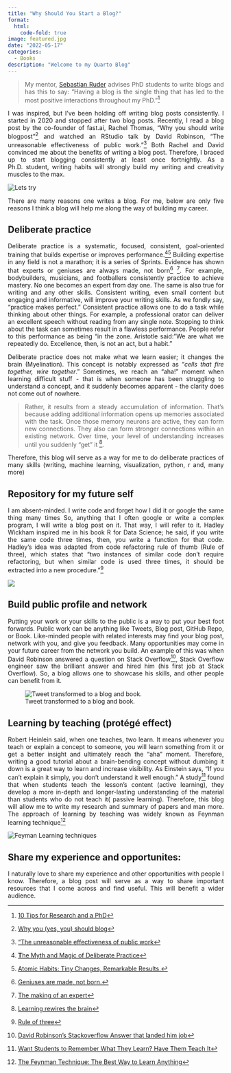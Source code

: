 ```yaml
---
title: "Why Should You Start a Blog?"
format:
  html:
    code-fold: true
image: featured.jpg
date: "2022-05-17"
categories:   
  - Books
description: "Welcome to my Quarto Blog"
---
```


> My mentor, [Sebastian Ruder](https://ruder.io) advises PhD students to write blogs and has this to say: "Having a blog is the single thing that has led to the most positive interactions throughout my PhD."[^1]

[^1]: [10 Tips for Research and a PhD](https://ruder.io/10-tips-for-research-and-a-phd/index.html#6-write-a-blog-)

I was inspired, but I've been holding off writing blog posts consistently. I started in 2020 and stopped after two blog posts. Recently, I read a blog post by the co-founder of fast.ai, Rachel Thomas, "Why you should write blogpost"[^2] and watched an RStudio talk by David Robinson, "The unreasonable effectiveness of public work."[^3] Both Rachel and David convinced me about the benefits of writing a blog post. Therefore, I braced up to start blogging consistently at least once fortnightly. As a Ph.D. student, writing habits will strongly build my writing and creativity muscles to the max.

[^2]: [Why you (yes, you) should blog](https://medium.com/@racheltho/why-you-yes-you-should-blog-7d2544ac1045)

[^3]: ["The unreasonable effectiveness of public work](https://www.youtube.com/watch?v=th79W4rv67g&ab_channel=RStudio)

![](lets-try.jpg "Lets try")

There are many reasons one writes a blog. For me, below are only five reasons I think a blog will help me along the way of building my career.

## Deliberate practice

Deliberate practice is a systematic, focused, consistent, goal-oriented training that builds expertise or improves performance.[^4][^5] Building expertise in any field is not a marathon; it is a series of Sprints. Evidence has shown that experts or geniuses are always made, not born[^6] [^7]. For example, bodybuilders, musicians, and footballers consistently practice to achieve mastery. No one becomes an expert from day one. The same is also true for writing and any other skills. Consistent writing, even small content but engaging and informative, will improve your writing skills. As we fondly say, "practice makes perfect." Consistent practice allows one to do a task while thinking about other things. For example, a professional orator can deliver an excellent speech without reading from any single note. Stopping to think about the task can sometimes result in a flawless performance. People refer to this performance as being "in the zone. Aristotle said: "We are what we repeatedly do. Excellence, then, is not an act, but a habit." 

[^4]: [**T**he Myth and Magic of Deliberate Practice](https://jamesclear.com/deliberate-practice-myth)

[^5]: [Atomic Habits: Tiny Changes, Remarkable Results.](https://jamesclear.com/atomic-habits)

[^6]: [Geniuses are made, not born.](https://en.wikipedia.org/wiki/L%C3%A1szl%C3%B3_Polg%C3%A1r)

[^7]: [The making of an expert](https://hbr.org/2007/07/the-making-of-an-expert "The making of an expert from Havard Business Review")

Deliberate practice does not make what we learn easier; it changes the brain (Myelination). This concept is notably expressed as "*cells that fire together, wire together*." Sometimes, we reach an "aha!" moment when learning difficult stuff - that is when someone has been struggling to understand a concept, and it suddenly becomes apparent - the clarity does not come out of nowhere.

> Rather, it results from a steady accumulation of information. That's because adding additional information opens up memories associated with the task. Once those memory neurons are active, they can form new connections. They also can form stronger connections within an existing network. Over time, your level of understanding increases until you suddenly "get" it [^8].

[^8]: [Learning rewires the brain](https://www.sciencenewsforstudents.org/article/learning-rewires-brain)

Therefore, this blog will serve as a way for me to do deliberate practices of many skills (writing, machine learning, visualization, python, r and, many more)



## Repository for my future self

I am absent-minded. I write code and forget how I did it or google the same thing many times So, anything that I often google or write a complex program, I will write a blog post on it. That way, I will refer to it. Hadley Wickham inspired me in his book R for Data Science; he said, if you write the same code three times, then, you write a function for that code. Hadley's idea was adapted from code refactoring rule of thumb (Rule of three), which states that "two instances of similar code don't require refactoring, but when similar code is used three times, it should be extracted into a new procedure."[^9]


[^9]: [Rule of three](https://en.wikipedia.org/wiki/Rule_of_three_(computer_programming)#)

![](write-blog.png)

## Build public profile and network

Putting your work or your skills to the public is a way to put your best foot forwards. Public work can be anything like Tweets, Blog post, GitHub Repo, or Book. Like-minded people with related interests may find your blog post, network with you, and give you feedback. Many opportunities may come in your future career from the network you build. An example of this was when David Robinson answered a question on Stack Overflow[^10], Stack Overflow engineer saw the brilliant answer and hired him (his first job at Stack Overflow). So, a blog allows one to showcase his skills, and other people can benefit from it.

[^10]: [David Robinson's Stackoverflow Answer that landed him job](https://stats.stackexchange.com/questions/47771/what-is-the-intuition-behind-beta-distribution)

![Tweet transformed to a blog and book.](book-davide.jpg "Tweet-Blog-Book")

## Learning by teaching (protégé effect)

Robert Heinlein said, when one teaches, two learn. It means whenever you teach or explain a concept to someone, you will learn something from it or get a better insight and ultimately reach the "aha" moment. Therefore, writing a good tutorial about a brain-bending concept without dumbing it down is a great way to learn and increase visibility. As Einstein says, "If you can't explain it simply, you don't understand it well enough." A study[^11] found that when students teach the lesson's content (active learning), they develop a more in-depth and longer-lasting understanding of the material than students who do not teach it( passive learning). Therefore, this blog will allow me to write my research and summary of papers and man more. The approach of learning by teaching was widely known as Feynman learning technique[^12]

[^11]: [Want Students to Remember What They Learn? Have Them Teach It](https://www.edsurge.com/news/2019-01-24-want-students-to-remember-what-they-learn-have-them-teach-it)

[^12]: [The Feynman Technique: The Best Way to Learn Anything](https://fs.blog/2012/04/feynman-technique/)

![](feyman.jpg "Feyman Learning techniques")

## Share my experience and opportunites:

I naturally love to share my experience and other opportunities with people I know. Therefore, a blog post will serve as a way to share important resources that I come across and find useful. This will benefit a wider audience.



<style>
body {
text-align: justify}
</style>

